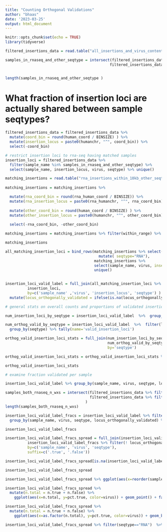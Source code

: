 ```yaml
---
title: "Counting Orthogonal Validations"
author: "bhaas"
date: '2023-03-25'
output: html_document
---
```


```r
knitr::opts_chunk$set(echo = TRUE)
library(tidyverse)
```



```r

filtered_insertions_data = read.table("all_insertions_and_virus_content_merged.FILTERED.tsv", header=T, sep="\t", stringsAsFactors = F)

```

```r

samples_in_rnaseq_and_other_seqtype = intersect(filtered_insertions_data %>% filter(seqtype == "RNA") %>% select(sample_name) %>% unique() %>% pull(sample_name),
                                               filtered_insertions_data %>% filter(seqtype != "RNA") %>% select(sample_name) %>% unique() %>% pull(sample_name) )


length(samples_in_rnaseq_and_other_seqtype )

```


# What fraction of insertion loci are actually shared between sample seqtypes?

```r

filtered_insertions_data = filtered_insertions_data %>% 
  mutate(coord_bin = round(human_coord / BINSIZE) ) %>% 
  mutate(insertion_locus = paste0(humanchr, "^", coord_bin)) %>% 
  select(-coord_bin)


```

```r

# restrict insertion loci to rna-seq having matched samples
insertion_loci = filtered_insertions_data %>% 
  filter(sample_name %in% samples_in_rnaseq_and_other_seqtype) %>%
  select(sample_name, insertion_locus, virus, seqtype) %>% unique()

```

```r

matching_insertions = read.table("rna_insertions_within_10kb_other_seqtype_insertions.tsv", header=T, sep="\t", stringsAsFactors = F) 
  
matching_insertions = matching_insertions %>%

  mutate(rna_coord_bin = round(rna_human_coord / BINSIZE)) %>%
  mutate(rna_insertion_locus = paste0(rna_humanchr, "^", rna_coord_bin)) %>%  
  
  mutate(other_coord_bin = round(human_coord / BINSIZE) ) %>% 
  mutate(other_insertion_locus = paste0(humanchr, "^", other_coord_bin)) %>% 
  
  select(-rna_coord_bin, -other_coord_bin)

matching_insertions = matching_insertions %>% filter(within_range) %>% select(sample_name, virus, rna_insertion_locus, seqtype, other_insertion_locus) %>% unique()

matching_insertions

```


```r

all_matching_insertion_loci = bind_rows(matching_insertions %>% select(sample_name, virus, insertion_locus = rna_insertion_locus) %>% 
                                          mutate( seqtype="RNA"),
                                        matching_insertions %>%
                                        select(sample_name, virus, insertion_locus = other_insertion_locus, seqtype) ) %>%
                                        unique()
                                      

```

```r

insertion_loci_valid_label = full_join(all_matching_insertion_loci %>% mutate(locus_orthogonally_validated = TRUE),
          insertion_loci,
          by=c('sample_name' ,'virus', 'insertion_locus', 'seqtype') ) %>% 
  mutate(locus_orthogonally_validated = ifelse(is.na(locus_orthogonally_validated), FALSE, locus_orthogonally_validated))

```


```r
# general stats on overall counts and proportions of validated insertion loci

num_insertion_loci_by_seqtype = insertion_loci_valid_label  %>%  group_by(seqtype) %>% tally(name='num_insertion_loci')

num_orthog_valid_by_seqtype = insertion_loci_valid_label  %>%  filter(locus_orthogonally_validated) %>% 
  group_by(seqtype) %>% tally(name='valid_insertion_loci')

orthog_valid_insertion_loci_stats = full_join(num_insertion_loci_by_seqtype,
                                              num_orthog_valid_by_seqtype,
                                              by='seqtype')

orthog_valid_insertion_loci_stats = orthog_valid_insertion_loci_stats %>% mutate(frac_loci_valid = valid_insertion_loci / num_insertion_loci)

orthog_valid_insertion_loci_stats

```



```r

# examine fraction validated per sample

insertion_loci_valid_label %>% group_by(sample_name, virus, seqtype, locus_orthogonally_validated) %>% tally() %>% mutate(pct=prop.table(n))


```


```r

samples_both_rnaseq_n_wxs = intersect(filtered_insertions_data %>% filter(seqtype == "RNA") %>% pull(sample_name),
                                      filtered_insertions_data %>% filter(seqtype == "WXS") %>% pull(sample_name)
                                    )
length(samples_both_rnaseq_n_wxs)
```


```r

insertion_loci_valid_label_fracs = insertion_loci_valid_label %>% filter(sample_name %in% samples_both_rnaseq_n_wxs) %>%
  group_by(sample_name, virus, seqtype, locus_orthogonally_validated) %>% tally() %>% mutate(pct=prop.table(n)) %>% ungroup()

insertion_loci_valid_label_fracs 

```

```r
insertion_loci_valid_label_fracs_spread = full_join(insertion_loci_valid_label_fracs %>% filter(locus_orthogonally_validated) %>% select(-locus_orthogonally_validated),
          insertion_loci_valid_label_fracs %>% filter(! locus_orthogonally_validated) %>% select(-locus_orthogonally_validated),
          by=c('sample_name', 'virus', 'seqtype'), 
          suffix=c('.true', '.false'))

insertion_loci_valid_label_fracs_spread[is.na(insertion_loci_valid_label_fracs_spread )] = 0

insertion_loci_valid_label_fracs_spread
```

```r

insertion_loci_valid_label_fracs_spread %>% ggplot(aes(x=reorder(sample_name, -1*pct.true), y=pct.true, fill=virus)) + geom_col() + facet_wrap(~seqtype)

```

```r

insertion_loci_valid_label_fracs_spread %>% 
  mutate(n.total = n.true + n.false) %>%
    ggplot(aes(x=n.total, y=pct.true, color=virus)) + geom_point() + facet_wrap(~seqtype, scale='free')

```

```r
insertion_loci_valid_label_fracs_spread %>% 
  mutate(n.total = n.true + n.false) %>%
    ggplot(aes(x=as.factor(n.total), y=pct.true, color=virus)) + geom_boxplot() + facet_wrap(~seqtype, scale='free', ncol=1)

```

```r
insertion_loci_valid_label_fracs_spread %>% filter(seqtype=="RNA")  %>% ggplot(aes(x=pct.true)) + geom_density()



```


